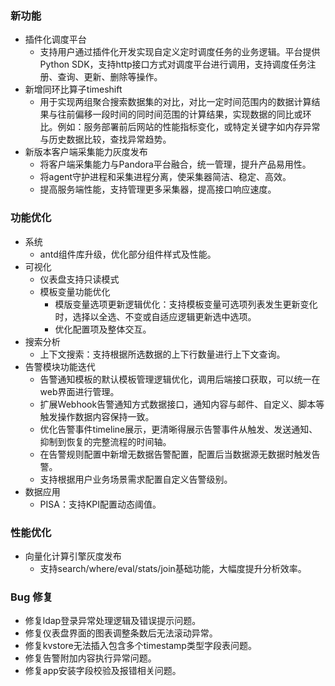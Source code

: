### **新功能**

- 插件化调度平台
  - 支持用户通过插件化开发实现自定义定时调度任务的业务逻辑。平台提供Python SDK，支持http接口方式对调度平台进行调用，支持调度任务注册、查询、更新、删除等操作。
- 新增同环比算子timeshift
  - 用于实现两组聚合搜索数据集的对比，对比一定时间范围内的数据计算结果与往前偏移一段时间的同时间范围的计算结果，实现数据的同比或环比。例如：服务部署前后网站的性能指标变化，或特定关键字如内存异常与历史数据比较，查找异常趋势。
- 新版本客户端采集能力灰度发布
  - 将客户端采集能力与Pandora平台融合，统一管理，提升产品易用性。
  - 将agent守护进程和采集进程分离，使采集器简洁、稳定、高效。
  - 提高服务端性能，支持管理更多采集器，提高接口响应速度。

### **功能优化**
- 系统
  - antd组件库升级，优化部分组件样式及性能。
- 可视化
   - 仪表盘支持只读模式
   - 模板变量功能优化
     - 模版变量选项更新逻辑优化：支持模板变量可选项列表发生更新变化时，选择以全选、不变或自适应逻辑更新选中选项。
     - 优化配置项及整体交互。
- 搜索分析
  - 上下文搜索：支持根据所选数据的上下行数量进行上下文查询。
- 告警模块功能迭代
  - 告警通知模板的默认模板管理逻辑优化，调用后端接口获取，可以统一在web界面进行管理。
  - 扩展Webhook告警通知方式数据接口，通知内容与邮件、自定义、脚本等触发操作数据内容保持一致。
  - 优化告警事件timeline展示，更清晰得展示告警事件从触发、发送通知、抑制到恢复的完整流程的时间轴。
  - 在告警规则配置中新增无数据告警配置，配置后当数据源无数据时触发告警。
  - 支持根据用户业务场景需求配置自定义告警级别。
- 数据应用
  - PISA：支持KPI配置动态阈值。

### **性能优化**
- 向量化计算引擎灰度发布
  - 支持search/where/eval/stats/join基础功能，大幅度提升分析效率。
### **Bug 修复**
- 修复ldap登录异常处理逻辑及错误提示问题。
- 修复仪表盘界面的图表调整条数后无法滚动异常。
- 修复kvstore无法插入包含多个timestamp类型字段表问题。
- 修复告警附加内容执行异常问题。
- 修复app安装字段校验及报错相关问题。